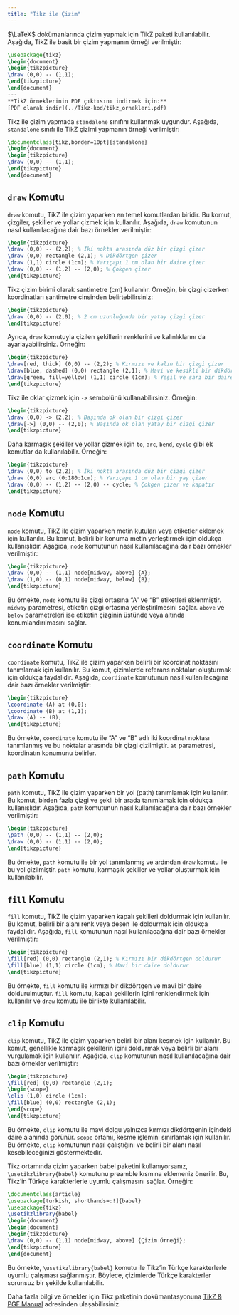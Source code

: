 ```yaml
---
title: "Tikz ile Çizim"
---
```


$\LaTeX$ dokümanlarında çizim yapmak için TikZ paketi kullanılabilir. Aşağıda, TikZ ile basit bir çizim yapmanın örneği verilmiştir:

```latex
\usepackage{tikz}
\begin{document}
\begin{tikzpicture}
\draw (0,0) -- (1,1);
\end{tikzpicture}
\end{document}
---
**TikZ örneklerinin PDF çıktısını indirmek için:**
[PDF olarak indir](../Tikz-kod/tikz_ornekleri.pdf)
```
Tikz ile çizim yapmada `standalone` sınıfını kullanmak uygundur. Aşağıda, `standalone` sınıfı ile TikZ çizimi yapmanın örneği verilmiştir:
```latex
\documentclass[tikz,border=10pt]{standalone}
\begin{document}
\begin{tikzpicture}
\draw (0,0) -- (1,1);
\end{tikzpicture}
\end{document}
```
<h2>`draw` Komutu</h2>
`draw` komutu, TikZ ile çizim yaparken en temel komutlardan biridir. Bu komut, çizgiler, şekiller ve yollar çizmek için kullanılır. Aşağıda, `draw` komutunun nasıl kullanılacağına dair bazı örnekler verilmiştir:

```latex
\begin{tikzpicture}
\draw (0,0) -- (2,2); % İki nokta arasında düz bir çizgi çizer
\draw (0,0) rectangle (2,1); % Dikdörtgen çizer
\draw (1,1) circle (1cm); % Yarıçapı 1 cm olan bir daire çizer
\draw (0,0) -- (1,2) -- (2,0); % Çokgen çizer
\end{tikzpicture}   
```

Tikz çizim birimi olarak santimetre (cm) kullanılır. Örneğin, bir çizgi çizerken koordinatları santimetre cinsinden belirtebilirsiniz:
```latex
\begin{tikzpicture}
\draw (0,0) -- (2,0); % 2 cm uzunluğunda bir yatay çizgi çizer
\end{tikzpicture}
```
Ayrıca, `draw` komutuyla çizilen şekillerin renklerini ve kalınlıklarını da ayarlayabilirsiniz. Örneğin:
```latex
\begin{tikzpicture}
\draw[red, thick] (0,0) -- (2,2); % Kırmızı ve kalın bir çizgi çizer
\draw[blue, dashed] (0,0) rectangle (2,1); % Mavi ve kesikli bir dikdörtgen çizer
\draw[green, fill=yellow] (1,1) circle (1cm); % Yeşil ve sarı bir daire çizer
\end{tikzpicture}
```
Tikz ile oklar çizmek için `->` sembolünü kullanabilirsiniz. Örneğin:
```latex
\begin{tikzpicture}
\draw (0,0) -> (2,2); % Başında ok olan bir çizgi çizer
\draw[->] (0,0) -- (2,0); % Başında ok olan yatay bir çizgi çizer
\end{tikzpicture}
```
Daha karmaşık şekiller ve yollar çizmek için `to`, `arc`, `bend`, `cycle` gibi ek komutlar da kullanılabilir. Örneğin:
```latex
\begin{tikzpicture}
\draw (0,0) to (2,2); % İki nokta arasında düz bir çizgi çizer
\draw (0,0) arc (0:180:1cm); % Yarıçapı 1 cm olan bir yay çizer
\draw (0,0) -- (1,2) -- (2,0) -- cycle; % Çokgen çizer ve kapatır
\end{tikzpicture}   
```
<h2>`node` Komutu</h2>
`node` komutu, TikZ ile çizim yaparken metin kutuları veya etiketler eklemek için kullanılır. Bu komut, belirli bir konuma metin yerleştirmek için oldukça kullanışlıdır. Aşağıda, `node` komutunun nasıl kullanılacağına dair bazı örnekler verilmiştir:

```latex
\begin{tikzpicture}
\draw (0,0) -- (1,1) node[midway, above] {A};
\draw (1,0) -- (0,1) node[midway, below] {B};
\end{tikzpicture}   
```
Bu örnekte, `node` komutu ile çizgi ortasına "A" ve "B" etiketleri eklenmiştir. `midway` parametresi, etiketin çizgi ortasına yerleştirilmesini sağlar. `above` ve `below` parametreleri ise etiketin çizginin üstünde veya altında konumlandırılmasını sağlar.

<h2>`coordinate` Komutu</h2>
`coordinate` komutu, TikZ ile çizim yaparken belirli bir koordinat noktasını tanımlamak için kullanılır. Bu komut, çizimlerde referans noktaları oluşturmak için oldukça faydalıdır. Aşağıda, `coordinate` komutunun nasıl kullanılacağına dair bazı örnekler verilmiştir:

```latex
\begin{tikzpicture}
\coordinate (A) at (0,0);
\coordinate (B) at (1,1);
\draw (A) -- (B);
\end{tikzpicture}
```
Bu örnekte, `coordinate` komutu ile "A" ve "B" adlı iki koordinat noktası tanımlanmış ve bu noktalar arasında bir çizgi çizilmiştir. `at` parametresi, koordinatın konumunu belirler.

<h2>`path` Komutu</h2>
`path` komutu, TikZ ile çizim yaparken bir yol (path) tanımlamak için kullanılır. Bu komut, birden fazla çizgi ve şekli bir arada tanımlamak için oldukça kullanışlıdır. Aşağıda, `path` komutunun nasıl kullanılacağına dair bazı örnekler verilmiştir:

```latex
\begin{tikzpicture}
\path (0,0) -- (1,1) -- (2,0);
\draw (0,0) -- (1,1) -- (2,0);
\end{tikzpicture}
```
Bu örnekte, `path` komutu ile bir yol tanımlanmış ve ardından `draw` komutu ile bu yol çizilmiştir. `path` komutu, karmaşık şekiller ve yollar oluşturmak için kullanılabilir.

<h2>`fill` Komutu</h2>
`fill` komutu, TikZ ile çizim yaparken kapalı şekilleri doldurmak için kullanılır. Bu komut, belirli bir alanı renk veya desen ile doldurmak için oldukça faydalıdır. Aşağıda, `fill` komutunun nasıl kullanılacağına dair bazı örnekler verilmiştir:
```latex
\begin{tikzpicture}
\fill[red] (0,0) rectangle (2,1); % Kırmızı bir dikdörtgen doldurur
\fill[blue] (1,1) circle (1cm); % Mavi bir daire doldurur
\end{tikzpicture}
```
Bu örnekte, `fill` komutu ile kırmızı bir dikdörtgen ve mavi bir daire doldurulmuştur. `fill` komutu, kapalı şekillerin içini renklendirmek için kullanılır ve `draw` komutu ile birlikte kullanılabilir.

<h2>`clip` Komutu</h2>
`clip` komutu, TikZ ile çizim yaparken belirli bir alanı kesmek için kullanılır. Bu komut, genellikle karmaşık şekillerin içini doldurmak veya belirli bir alanı vurgulamak için kullanılır. Aşağıda, `clip` komutunun nasıl kullanılacağına dair bazı örnekler verilmiştir:

```latex
\begin{tikzpicture}
\fill[red] (0,0) rectangle (2,1);
\begin{scope}
\clip (1,0) circle (1cm);
\fill[blue] (0,0) rectangle (2,1);
\end{scope}
\end{tikzpicture}
```
Bu örnekte, `clip` komutu ile mavi dolgu yalnızca kırmızı dikdörtgenin içindeki daire alanında görünür. `scope` ortamı, kesme işlemini sınırlamak için kullanılır. Bu örnekte, `clip` komutunun nasıl çalıştığını ve belirli bir alanı nasıl kesebileceğinizi göstermektedir.

Tikz ortamında çizim yaparken babel paketini kullanıyorsanız, `\usetikzlibrary{babel}` komutunu preamble kısmına eklemeniz önerilir. Bu, Tikz'in Türkçe karakterlerle uyumlu çalışmasını sağlar. Örneğin:

```latex
\documentclass{article}
\usepackage[turkish, shorthands=:!]{babel}
\usepackage{tikz}  
\usetikzlibrary{babel}
\begin{document} 
\begin{document}
\begin{tikzpicture}
\draw (0,0) -- (1,1) node[midway, above] {Çizim Örneği};
\end{tikzpicture}
\end{document}
```
Bu örnekte, `\usetikzlibrary{babel}` komutu ile Tikz'in Türkçe karakterlerle uyumlu çalışması sağlanmıştır. Böylece, çizimlerde Türkçe karakterler sorunsuz bir şekilde kullanılabilir.

Daha fazla bilgi ve örnekler için Tikz paketinin dokümantasyonuna [TikZ & PGF Manual](https://ctan.org/pkg/pgf) adresinden ulaşabilirsiniz.